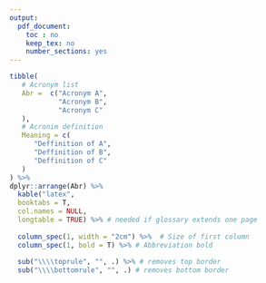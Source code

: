 ```yaml
---
output:
  pdf_document:
    toc : no
    keep_tex: no
    number_sections: yes
---
```


<!-- Note this section is Optional -->

<!-- This is the actual Glossary table. Fill in the lines here  -->

```r

tibble(
   # Acronym list
   Abr =  c("Acronym A",
            "Acronym B",
            "Acronym C"
   ),
   # Acronim definition
   Meaning = c(
      "Deffinition of A",
      "Deffinition of B",
      "Deffinition of C"
   )
) %>% 
dplyr::arrange(Abr) %>%
  kable("latex",
  booktabs = T,
  col.names = NULL,
  longtable = TRUE) %>% # needed if glossary extends one page
  
  column_spec(1, width = "2cm") %>%  # Size of first column
  column_spec(1, bold = T) %>% # Abbreviation bold 
  
  sub("\\\\toprule", "", .) %>% # removes top border
  sub("\\\\bottomrule", "", .) # removes bottom border

```